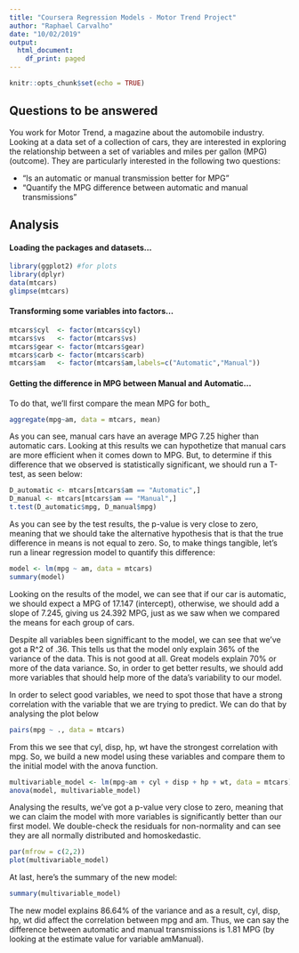 ```yaml
---
title: "Coursera Regression Models - Motor Trend Project"
author: "Raphael Carvalho"
date: "10/02/2019"
output:
  html_document:
    df_print: paged
---
```


```r
knitr::opts_chunk$set(echo = TRUE)
```

## Questions to be answered


You work for Motor Trend, a magazine about the automobile industry. Looking at a data set of a collection of cars, they are interested in exploring the relationship between a set of variables and miles per gallon (MPG) (outcome). They are particularly interested in the following two questions:

* “Is an automatic or manual transmission better for MPG”
* "Quantify the MPG difference between automatic and manual transmissions"

## Analysis

#### Loading the packages and datasets...

```r
library(ggplot2) #for plots
library(dplyr)
data(mtcars)
glimpse(mtcars)
```

#### Transforming some variables into factors...

```r
mtcars$cyl  <- factor(mtcars$cyl)
mtcars$vs   <- factor(mtcars$vs)
mtcars$gear <- factor(mtcars$gear)
mtcars$carb <- factor(mtcars$carb)
mtcars$am   <- factor(mtcars$am,labels=c("Automatic","Manual"))
```


#### Getting the difference in MPG between Manual and Automatic...

To do that, we'll first compare the mean MPG for both_

```r
aggregate(mpg~am, data = mtcars, mean)
```

As you can see, manual cars have an average MPG 7.25 higher than automatic cars. Looking at this results we can hypothetize that manual cars are more efficient when it comes down to MPG. But, to determine if this difference that we observed is statistically significant, we should run a T-test, as seen below: 

```r
D_automatic <- mtcars[mtcars$am == "Automatic",]
D_manual <- mtcars[mtcars$am == "Manual",]
t.test(D_automatic$mpg, D_manual$mpg)
```

As you can see by the test results, the p-value is very close to zero, meaning that we should take the alternative hypothesis that is that the true difference in means is not equal to zero. So, to make things tangible, let's run a linear regression model to quantify this difference:

```r
model <- lm(mpg ~ am, data = mtcars)
summary(model)
```
Looking on the results of the model, we can see that if our car is automatic, we should expect a MPG of 17.147 (intercept), otherwise, we should add a slope of 7.245, giving us 24.392 MPG, just as we saw when we compared the means for each group of cars. 

Despite all variables been signifficant to the model, we can see that we've got a R^2 of .36. This tells us that the model only explain 36% of the variance of the data. This is not good at all. Great models explain 70% or more of the data variance. So, in order to get better results, we should add more variables that should help more of the data's variability to our model. 

In order to select good variables, we need to spot those that have a strong correlation with the variable that we are trying to predict. We can do that by analysing the plot below 

```r
pairs(mpg ~ ., data = mtcars)
```


From this we see that cyl, disp, hp, wt have the strongest correlation with mpg. So, we build a new model using these variables and compare them to the initial model with the anova function.

```r
multivariable_model <- lm(mpg~am + cyl + disp + hp + wt, data = mtcars)
anova(model, multivariable_model)
```

Analysing the results, we've got a p-value very close to zero, meaning that we can claim the model with more variables is significantly better than our first model. We double-check the residuals for non-normality and can see they are all normally distributed and homoskedastic.
```r
par(mfrow = c(2,2))
plot(multivariable_model)
```

At last, here's the summary of the new model:

```r
summary(multivariable_model)
```

The new model explains 86.64% of the variance and as a result, cyl, disp, hp, wt did affect the correlation between mpg and am. Thus, we can say the difference between automatic and manual transmissions is 1.81 MPG (by looking at the estimate value for variable amManual).